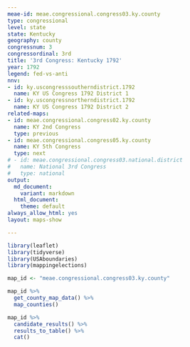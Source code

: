 ```yaml
---
meae-id: meae.congressional.congress03.ky.county
type: congressional
level: state
state: Kentucky
geography: county
congressnum: 3
congressordinal: 3rd
title: '3rd Congress: Kentucky 1792'
year: 1792
legend: fed-vs-anti
nnv:
- id: ky.uscongresssoutherndistrict.1792
  name: KY US Congress 1792 District 1
- id: ky.uscongressnortherndistrict.1792
  name: KY US Congress 1792 District 2
related-maps:
- id: meae.congressional.congress02.ky.county
  name: KY 2nd Congress
  type: previous
- id: meae.congressional.congress05.ky.county
  name: KY 5th Congress
  type: next
# - id: meae.congressional.congress03.national.district
#   name: National 3rd Congress
#   type: national
output:
  md_document:
    variant: markdown
  html_document:
    theme: default
always_allow_html: yes
layout: maps-show

---
```


```r
library(leaflet)
library(tidyverse)
library(USAboundaries)
library(mappingelections)

map_id <- "meae.congressional.congress03.ky.county"
```

<div class="map">

```r
map_id %>%
  get_county_map_data() %>%
  map_counties()
```

</div>

<div class="results-table">

```r
map_id %>%
  candidate_results() %>%
  results_to_table() %>%
  cat()
```

</div>
